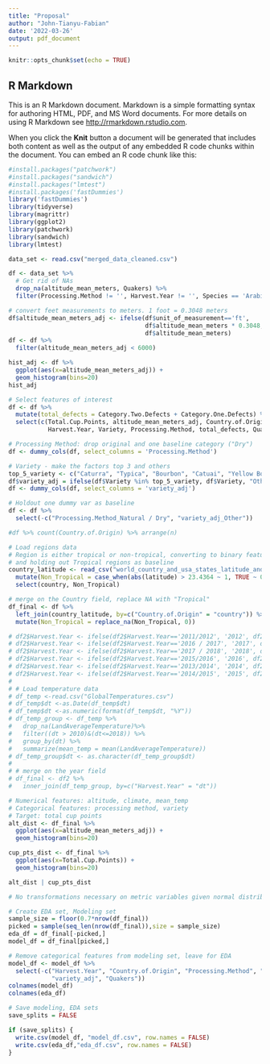 ```yaml
---
title: "Proposal"
author: "John-Tianyu-Fabian"
date: '2022-03-26'
output: pdf_document
---
```


```r
knitr::opts_chunk$set(echo = TRUE)
```

## R Markdown

This is an R Markdown document. Markdown is a simple formatting syntax for authoring HTML, PDF, and MS Word documents. For more details on using R Markdown see <http://rmarkdown.rstudio.com>.

When you click the **Knit** button a document will be generated that includes both content as well as the output of any embedded R code chunks within the document. You can embed an R code chunk like this:

```r
#install.packages("patchwork")
#install.packages("sandwich")
#install.packages("lmtest")
#install.packages('fastDummies')
library('fastDummies')
library(tidyverse)
library(magrittr)
library(ggplot2)
library(patchwork)
library(sandwich)
library(lmtest)
```

```r
data_set <- read.csv("merged_data_cleaned.csv")
```

```r
df <- data_set %>%
  # Get rid of NAs
  drop_na(altitude_mean_meters, Quakers) %>%
  filter(Processing.Method != '', Harvest.Year != '', Species == 'Arabica')
```

```r
# convert feet measurements to meters. 1 foot = 0.3048 meters
df$altitude_mean_meters_adj <- ifelse(df$unit_of_measurement=='ft', 
                                      df$altitude_mean_meters * 0.3048,
                                      df$altitude_mean_meters)
df <- df %>%
  filter(altitude_mean_meters_adj < 6000)

hist_adj <- df %>%
  ggplot(aes(x=altitude_mean_meters_adj)) +
  geom_histogram(bins=20)
hist_adj
```

```r
# Select features of interest
df <- df %>%
  mutate(total_defects = Category.Two.Defects + Category.One.Defects) %>%
  select(c(Total.Cup.Points, altitude_mean_meters_adj, Country.of.Origin,
           Harvest.Year, Variety, Processing.Method, total_defects, Quakers))
```

```r
# Processing Method: drop original and one baseline category ("Dry")
df <- dummy_cols(df, select_columns = 'Processing.Method')

# Variety - make the factors top 3 and others
top_5_variety <- c("Caturra", "Typica", "Bourbon", "Catuai", "Yellow Bourbon")
df$variety_adj = ifelse(df$Variety %in% top_5_variety, df$Variety, "Other")
df <- dummy_cols(df, select_columns = 'variety_adj')

# Holdout one dummy var as baseline
df <- df %>%
  select(-c("Processing.Method_Natural / Dry", "variety_adj_Other"))
```

```r
#df %>% count(Country.of.Origin) %>% arrange(n)

# Load regions data
# Region is either tropical or non-tropical, converting to binary features
# and holding out Tropical regions as baseline
country_latitude <- read_csv("world_country_and_usa_states_latitude_and_longitude_values.csv") %>% 
  mutate(Non_Tropical = case_when(abs(latitude) > 23.4364 ~ 1, TRUE ~ 0)) %>%
  select(country, Non_Tropical)

# merge on the Country field, replace NA with "Tropical"
df_final <- df %>%
  left_join(country_latitude, by=c("Country.of.Origin" = "country")) %>%
  mutate(Non_Tropical = replace_na(Non_Tropical, 0)) 

```

```r
# df2$Harvest.Year <- ifelse(df2$Harvest.Year=='2011/2012', '2012', df2$Harvest.Year)
# df2$Harvest.Year <- ifelse(df2$Harvest.Year=='2016 / 2017', '2017', df2$Harvest.Year)
# df2$Harvest.Year <- ifelse(df2$Harvest.Year=='2017 / 2018', '2018', df2$Harvest.Year)
# df2$Harvest.Year <- ifelse(df2$Harvest.Year=='2015/2016', '2016', df2$Harvest.Year)
# df2$Harvest.Year <- ifelse(df2$Harvest.Year=='2013/2014', '2014', df2$Harvest.Year)
# df2$Harvest.Year <- ifelse(df2$Harvest.Year=='2014/2015', '2015', df2$Harvest.Year)
# 
# # Load temperature data
# df_temp <-read.csv("GlobalTemperatures.csv")
# df_temp$dt <-as.Date(df_temp$dt)
# df_temp$dt <-as.numeric(format(df_temp$dt, "%Y"))
# df_temp_group <- df_temp %>%
#   drop_na(LandAverageTemperature)%>%
#   filter((dt > 2010)&(dt<=2018)) %>%
#   group_by(dt) %>%
#   summarize(mean_temp = mean(LandAverageTemperature))
# df_temp_group$dt <- as.character(df_temp_group$dt)
# 
# # merge on the year field
# df_final <- df2 %>%
#   inner_join(df_temp_group, by=c("Harvest.Year" = "dt"))
```

```r
# Numerical features: altitude, climate, mean_temp
# Categorical features: processing method, variety
# Target: total cup points
alt_dist <- df_final %>%
  ggplot(aes(x=altitude_mean_meters_adj)) +
  geom_histogram(bins=20)

cup_pts_dist <- df_final %>%
  ggplot(aes(x=Total.Cup.Points)) +
  geom_histogram(bins=20)

alt_dist | cup_pts_dist

# No transformations necessary on metric variables given normal distributions
```

```r
# Create EDA set, Modeling set
sample_size = floor(0.7*nrow(df_final))
picked = sample(seq_len(nrow(df_final)),size = sample_size)
eda_df = df_final[-picked,]
model_df = df_final[picked,]

# Remove categorical features from modeling set, leave for EDA
model_df <- model_df %>%
  select(-c("Harvest.Year", "Country.of.Origin", "Processing.Method", "Variety",
            "variety_adj", "Quakers"))
colnames(model_df)
colnames(eda_df)

# Save modeling, EDA sets
save_splits = FALSE

if (save_splits) {
  write.csv(model_df, "model_df.csv", row.names = FALSE)
  write.csv(eda_df,"eda_df.csv", row.names = FALSE)
}
```





